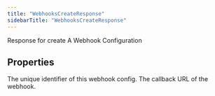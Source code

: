 ```yaml
---
title: "WebhooksCreateResponse"
sidebarTitle: "WebhooksCreateResponse"
---
```


Response for create
A Webhook Configuration

## Properties

<ResponseField name="createdAt" type="string">

</ResponseField>



<ResponseField name="id" type="string">
The unique identifier of this webhook config.
</ResponseField>





<ResponseField name="url" type="string">
The callback URL of the webhook.
</ResponseField>





<ResponseField name="valid" type="boolean">

</ResponseField>


